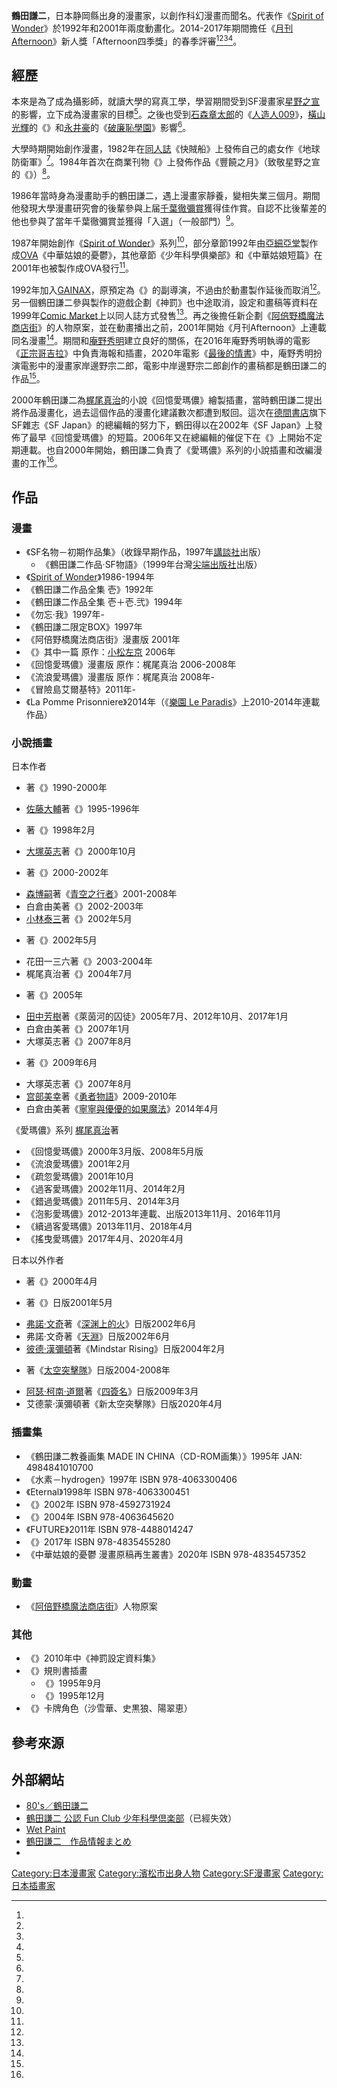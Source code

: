 {{Infobox_comics_creator
| 名稱     = 鶴田謙二
| 外文名   = 
| 外文     = 
| 圖片     = 
| 圖片尺寸 = 
| 圖片簡介 = 
| 本名     = 
| 日文名稱 = 
| 平假名   = つるた けんじ
| 羅馬拼音 = Tsuruta Kenji
| 筆名     = 
| 性別     = 男
| 出生日期 = 1961年5月9日（{{Age|1961|5|9}}歲）
| 出生地點 = {{JPN}}[[静岡縣|静岡縣]][[濱松市|濱松市]]<ref name="donbura"/>
| 逝世日期 = 
| 逝世地點 = 
| 國籍     = {{JPN}}
| 職業     = [[漫畫家|漫畫家]]<br/>[[插畫家|插畫家]]
| 稱號     = 
| 活動開始 = 1986年
| 活動結束 = 
| 類型     = [[青年漫畫|青年漫畫]]<br/>[[科幻漫畫|科幻漫畫]]
| 代表作   = 《[[Spirit_of_Wonder|Spirit of Wonder]]》
| 獎項     = 1986年[[千葉徹彌賞|千葉徹彌賞]]入選（一般部門）<ref name="Tetsuya Chiba Award list"/><br/>
2000、2001、2013年[[星雲獎_(日本)|星雲獎]]（美術部門）<ref name="Seiun Award list"/><br/>
2000年[[S-F_Magazine|S-F Magazine]]讀者獎（插畫部門）<ref name="SF Magazine Award list"/>
| 簽名     = 
| 網站     = 
| module   = 
}}
{{japanese|japanese=鶴田謙二|kana=つるた けんじ|romaji=Tsuruta Kenji}}

'''鶴田謙二'''{{BD|1961年|5月9日}}，日本静岡縣出身的漫畫家，以創作科幻漫畫而聞名。代表作《[[Spirit_of_Wonder|Spirit of Wonder]]》於1992年和2001年兩度動畫化。2014-2017年期間擔任《[[月刊Afternoon|月刊Afternoon]]》新人獎「Afternoon四季獎」的春季評審<ref name="2014afternoon"/><ref name="2015afternoon"/><ref name="2016afternoon"/><ref name="2017afternoon"/>。

== 經歷 ==
本來是為了成為攝影師，就讀大學的寫真工學，學習期間受到SF漫畫家[[星野之宣|星野之宣]]的影響，立下成為漫畫家的目標<ref name="donbura"/>。之後也受到[[石森章太郎|石森章太郎]]的《[[人造人009|人造人009]]》，[[橫山光輝|橫山光輝]]的《{{link-ja|伊賀之影丸|伊賀の影丸}}》和[[永井豪|永井豪]]的《[[破廉恥學園|破廉恥學園]]》影響<ref name="afternoon201605"/>。

大學時期開始創作漫畫，1982年在[[同人誌|同人誌]]《快賊船》上發佈自己的處女作《地球防衛軍》<ref name="SFmingzuo01"/>。1984年首次在商業刊物《{{link-ja|PAFU|ぱふ}}》上發佈作品《豐饒之月》（致敬星野之宣的《{{link-ja|Blue City|ブルーシティー}}》）<ref name="SFmingzuo02"/>。

1986年當時身為漫畫助手的鶴田謙二，遇上漫畫家靜養，變相失業三個月。期間他發現大學漫畫研究會的後輩參與上届[[千葉徹彌賞|千葉徹彌賞]]獲得佳作賞。自認不比後輩差的他也參與了當年千葉徹彌賞並獲得「入選」（一般部門）<ref name="afternoon201402"/>。

1987年開始創作《[[Spirit_of_Wonder|Spirit of Wonder]]》系列<ref name="SFmingzuo03"/>，部分章節1992年由[[亞細亞堂|亞細亞堂]]製作成[[OVA|OVA]]《中華姑娘的憂鬱》，其他章節《少年科學俱樂部》和《中華姑娘短篇》在2001年也被製作成OVA發行<ref name="bandaivisual"/>。

1992年加入[[GAINAX|GAINAX]]，原預定為《{{link-ja|蒼藍烏爾|蒼きウル}}》的副導演，不過由於動畫製作延後而取消<ref name="airnet"/>。另一個鶴田謙二參與製作的遊戲企劃《神罰》也中途取消，設定和畫稿等資料在1999年[[Comic_Market|Comic Market]]上以同人誌方式發售<ref name="shenfa"/>。再之後擔任新企劃《[[阿倍野橋魔法商店街|阿倍野橋魔法商店街]]》的人物原案，並在動畫播出之前，2001年開始《月刊Afternoon》上連載同名漫畫<ref name="mofashangdianjie"/>。期間和[[庵野秀明|庵野秀明]]建立良好的關係，在2016年庵野秀明執導的電影《[[正宗哥吉拉|正宗哥吉拉]]》中負責海報和插畫，2020年電影《[[最後的情書|最後的情書]]》中，庵野秀明扮演電影中的漫畫家岸邊野宗二郎，電影中岸邊野宗二郎創作的畫稿都是鶴田謙二的作品<ref name="lastletter"/>。

2000年鶴田謙二為[[梶尾真治|梶尾真治]]的小說《回憶愛瑪儂》繪製插畫，當時鶴田謙二提出將作品漫畫化，過去這個作品的漫畫化建議數次都遭到駁回。這次在[[德間書店|德間書店]]旗下SF雜志《SF Japan》的總編輯的努力下，鶴田得以在2002年《SF Japan》上發佈了最早《回憶愛瑪儂》的短篇。2006年又在總編輯的催促下在《{{link-ja|月刊Comic RYU|月刊COMICリュウ}}》上開始不定期連載。也自2000年開始，鶴田謙二負責了《愛瑪儂》系列的小說插畫和改編漫畫的工作<ref name="aimanong"/>。

== 作品 ==
=== 漫畫 ===
*《SF名物－初期作品集》（收錄早期作品，1997年[[講談社|講談社]]出版）
**《鶴田謙二作品·SF物語》（1999年台灣[[尖端出版社|尖端出版社]]出版）
*《[[Spirit_of_Wonder|Spirit of Wonder]]》1986-1994年
*《鶴田謙二作品全集 壱》1992年
*《鶴田謙二作品全集 壱＋壱.弐》1994年
*《勿忘·我》1997年-
*《鶴田謙二限定BOX》1997年
*《阿倍野橋魔法商店街》漫畫版 2001年
*《{{link-ja|日本家園沉沒|日本ふるさと沈没}}》其中一篇 原作：[[小松左京|小松左京]] 2006年
*《回憶愛瑪儂》漫畫版 原作：梶尾真治 2006-2008年
*《流浪愛瑪儂》漫畫版 原作：梶尾真治 2008年-
*《冒險島艾爾基特》2011年-
*《La Pomme Prisonniere》2014年（《[[樂園_Le_Paradis|樂園 Le Paradis]]》上2010-2014年連載作品）

=== 小說插畫 ===
;日本作者
*{{link-ja|冴木忍}}著《{{lang|ja|道士リジィオ}}》1990-2000年
*[[佐藤大輔|佐藤大輔]]著《{{lang|ja|遥かなる星}}》1995-1996年
*{{link-ja|大原まり子}}著《{{lang|ja|タイム・リーパー}}》1998年2月
*[[大塚英志|大塚英志]]著《{{lang|ja|冬の教室}}》2000年10月
*{{link-ja|白倉由美}}著《{{lang|ja|おおきくなりません}}》2000-2002年
*[[森博嗣|森博嗣]]著《[[青空之行者|青空之行者]]》2001-2008年
*白倉由美著《{{lang|ja|やっぱりおおきくなりません}}》2002-2003年
*[[小林泰三|小林泰三]]著《{{lang|ja|海を見る人}}》2002年5月
*{{link-ja|武田泰淳}}著《{{lang|ja|十三妹}}》2002年5月
*花田一三六著《{{lang|ja|黎明の双星}}》2003-2004年
*梶尾真治著《{{lang|ja|インナーネットの香保里}}》2004年7月
*{{link-ja|新城カズマ}}著《{{lang|ja|サマー/タイム/トラベラー}}》2005年
*[[田中芳樹|田中芳樹]]著《萊茵河的囚徒》2005年7月、2012年10月、2017年1月
*白倉由美著《{{lang|ja|ラジオ・キス}}》2007年1月
*大塚英志著《{{lang|ja|夏の教室}}》2007年8月
*{{link-ja|野田昌宏}}著《{{lang|ja|発動! タンポポ村救出作戦}}》2009年6月
*大塚英志著《{{lang|ja|夏の教室}}》2007年8月
*[[宫部美幸|宫部美幸]]著《[[勇者物語|勇者物語]]》2009-2010年
*白倉由美著《[[詛咒屋姐妹|寧寧與優優的如果魔法]]》2014年4月
;《愛瑪儂》系列 [[梶尾真治|梶尾真治]]著
*《回憶愛瑪儂》2000年3月版、2008年5月版
*《流浪愛瑪儂》2001年2月
*《疏忽愛瑪儂》2001年10月
*《過客愛瑪儂》2002年11月、2014年2月
*《錯過愛瑪儂》2011年5月、2014年3月
*《泡影愛瑪儂》2012-2013年連載、出版2013年11月、2016年11月
*《續過客愛瑪儂》2013年11月、2018年4月
*《搖曳愛瑪儂》2017年4月、2020年4月
;日本以外作者
*{{link-en|雷貝嘉·威爾斯|Rebecca Wells}}著《{{link-en|YaYa私密日記|Divine Secrets of the Ya-Ya Sisterhood}}》2000年4月
*{{link-en|伊莉莎白·海登|Elizabeth Haydon}}著《{{link-en|Rhapsody: Child of Blood}}》日版2001年5月
*[[弗諾·文奇|弗諾·文奇]]著《[[深渊上的火|深渊上的火]]》日版2002年6月
*弗諾·文奇著《[[天渊_(小说)|天淵]]》日版2002年6月
*[[彼德·漢彌頓|彼德·漢彌頓]]著《Mindstar Rising》日版2004年2月
*{{link-en|艾德蒙·漢彌頓|Edmond Hamilton}}著《[[太空突擊隊|太空突擊隊]]》日版2004-2008年
*[[阿瑟·柯南·道爾|阿瑟·柯南·道爾]]著《[[四簽名|四簽名]]》日版2009年3月
*艾德蒙·漢彌頓著《新太空突擊隊》日版2020年4月

=== 插畫集 ===
*《鶴田謙二教養画集 MADE IN CHINA（CD-ROM画集）》1995年 JAN: 4984841010700
*《水素－hydrogen》1997年 ISBN 978-4063300406
*《Eternal》1998年 ISBN 978-4063300451
*《{{lang|ja|ひたひた}}》2002年 ISBN 978-4592731924
*《{{lang|ja|コメット}}》2004年 ISBN 978-4063645620
*《FUTURE》2011年 ISBN  978-4488014247
*《{{lang|ja|デンキ ―科學処やなぎや―}}》2017年 ISBN 978-4835455280
*《中華姑娘的憂鬱 漫畫原稿再生叢書》2020年 ISBN 978-4835457352

=== 動畫 ===
*《[[阿倍野橋魔法商店街|阿倍野橋魔法商店街]]》人物原案

=== 其他 ===
*《{{link-ja|漫畫BOX AMASIA|漫画BOX AMASIA}}》2010年中《神罰設定資料集》
*《{{link-ja|央華封神RPG}}》規則書插畫
**《{{lang|ja|悪に怒りを燃やすとき! - 央華封神シナリオ集}}》1995年9月
**《{{lang|ja|央華を渡る風 - 央華封神シナリオソースブック}}》1995年12月
*《{{link-ja|央華封神TCG}}》卡牌角色（沙雪華、史黒狼、陽翠恵）

== 參考來源 ==
{{Reflist|2|refs=
<ref name="donbura">{{cite web  |script-title=ja:アートショー & チャリティーオークション |url=http://www.donbura.com/sf50/program/gallery/p5158.html |website=ドンブラコンＬ |accessdate=2020-10-23 |language=ja |archive-date=2020-09-19 |archive-url=https://web.archive.org/web/20200919190311/https://www.donbura.com/sf50/program/gallery/p5158.html |dead-url=no }}</ref>
<ref name="Tetsuya Chiba Award list">{{cite web  |script-title=ja:ちばてつや賞（一般部門） |url=http://chibapro.co.jp/?tbl=award_gnl |website=ちばてつや |accessdate=2020-10-08 |language=ja |archive-date=2020-10-14 |archive-url=https://web.archive.org/web/20201014142209/http://chibapro.co.jp/?tbl=award_gnl |dead-url=no }}</ref>
<ref name="Seiun Award list">{{cite web  |script-title=ja:星雲賞リスト |url=http://www.sf-fan.gr.jp/awards/list.html |website=日本SF大会のページ |accessdate=2020-10-08 |language=ja |archive-date=2018-10-10 |archive-url=https://web.archive.org/web/20181010165758/http://www.sf-fan.gr.jp/awards/list.html |dead-url=no }}</ref>
<ref name="SF Magazine Award list">{{cite web  |script-title=ja:SFマガジン読者賞受賞作・得票上位一覧1-26回 |url=https://prizesworld.com/prizes/sf/sfmd.htm |website=文学賞の世界 |accessdate=2020-10-08 |language=ja |archive-date=2020-10-15 |archive-url=https://web.archive.org/web/20201015133022/https://prizesworld.com/prizes/sf/sfmd.htm |dead-url=no }}</ref>
<ref name="2014afternoon">{{cite news  |script-title=ja:【アフタヌーン四季賞2014年春のコンテスト】ただいま応募受付中です。締め切りは2014年1月5日（日）必着！ |url=http://afternoon.moae.jp/news/502 |accessdate=2020-10-21 |work=アフタヌーン公式サイト |date=2013-10-06 |language=ja |archive-date=2020-10-27 |archive-url=https://web.archive.org/web/20201027144836/http://afternoon.moae.jp/news/502 |dead-url=no }}</ref>
<ref name="2015afternoon">{{cite news  |script-title=ja:【アフタヌーン四季賞2015年春のコンテスト】ただいま応募受付中です。締め切りは2015年1月5日（月）必着！ |url=http://afternoon.moae.jp/news/1576 |accessdate=2020-10-21 |work=アフタヌーン公式サイト |date=2014-10-06 |language=ja |archive-date=2020-10-26 |archive-url=https://web.archive.org/web/20201026133811/http://afternoon.moae.jp/news/1576 |dead-url=no }}</ref>
<ref name="2016afternoon">{{cite news  |script-title=ja:【アフタヌーン四季賞2016年春のコンテスト】ただいま応募受け付け中です。締め切りは2016年1月5日（火）必着！ |url=http://afternoon.moae.jp/news/2521 |accessdate=2020-10-21 |work=アフタヌーン公式サイト |date=2015-10-06 |language=ja |archive-date=2020-10-27 |archive-url=https://web.archive.org/web/20201027191323/http://afternoon.moae.jp/news/2521 |dead-url=no }}</ref>
<ref name="2017afternoon">{{cite news  |script-title=ja:【アフタヌーン四季賞2017年春のコンテスト】ただいま応募受け付け中です。締め切りは2017年1月10日（火）必着！ |url=http://afternoon.moae.jp/news/3224 |accessdate=2020-10-21 |work=アフタヌーン公式サイト |date=2016-10-06 |language=ja |archive-date=2020-10-27 |archive-url=https://web.archive.org/web/20201027032445/http://afternoon.moae.jp/news/3224 |dead-url=no }}</ref>
<ref name="SFmingzuo01">{{cite book |author1=鶴田謙二  |title=鶴田謙二作品·SF物語 |date=1999-01-01 |publisher=尖端出版社 |location=台北 |isbn=9571018600 |page=4 |edition=第一版 |url=https://www.books.com.tw/products/0010045969?sloc=main |accessdate=2020-10-21 |language=zh-hant |archive-date=2020-10-30 |archive-url=https://web.archive.org/web/20201030062603/https://www.books.com.tw/products/0010045969?sloc=main |dead-url=no }}</ref>
<ref name="SFmingzuo02">{{cite book |author1=鶴田謙二  |title=鶴田謙二作品·SF物語 |date=1999-01-01 |publisher=尖端出版社 |location=台北 |isbn=9571018600 |page=96 |edition=第一版 |url=https://www.books.com.tw/products/0010045969?sloc=main |accessdate=2020-10-21 |language=zh-hant |archive-date=2020-10-30 |archive-url=https://web.archive.org/web/20201030062603/https://www.books.com.tw/products/0010045969?sloc=main |dead-url=no }}</ref>
<ref name="afternoon201402">{{cite journal  |script-title=ja:「四季賞新選考委員・鶴田謙二スペシャル・インタビュー」 |journal=アフタヌーン |date=2013年12月25日 |issue=2014年2月号 |url=http://uve.cocolog-nifty.com/blog/2013/12/2014-2-879a.html |publisher=講談社 |location=東京 |language=ja |access-date=2020-10-24 |archive-date=2020-10-27 |archive-url=https://web.archive.org/web/20201027035818/http://uve.cocolog-nifty.com/blog/2013/12/2014-2-879a.html |dead-url=no }}</ref>

<ref name="SFmingzuo03">{{cite book |author1=鶴田謙二  |title=鶴田謙二作品·滿月之夜 |date=1999-01-01 |publisher=尖端出版社 |location=台北 |isbn=9571018600 |page=198 |edition=第一版 |url=https://www.books.com.tw/products/0010045969?sloc=main |accessdate=2020-10-21 |language=zh-hant |archive-date=2020-10-30 |archive-url=https://web.archive.org/web/20201030062603/https://www.books.com.tw/products/0010045969?sloc=main |dead-url=no }}</ref>
<ref name="bandaivisual">{{cite web  |script-title=ja:Spirit of Wonder　鶴田謙二 WONDER BOX DVDメニュー |url=https://www.bandaivisual.co.jp/sow/dvd.html#dvd01 |website=bandaivisual |accessdate=2020-10-24 |language=ja |archive-date=2020-10-27 |archive-url=https://web.archive.org/web/20201027043449/https://www.bandaivisual.co.jp/sow/dvd.html#dvd01 |dead-url=no }}</ref>
<ref name="airnet">{{cite web  |script-title=ja:蒼きウル |url=http://www4.airnet.ne.jp/eggplant/gainax/uru/staffuru.htm |website=GAINAX -URU- |accessdate=2020-10-24 |archive-date=2012-11-05 |archive-url=https://web.archive.org/web/20121105201135/http://www4.airnet.ne.jp/eggplant/gainax/uru/staffuru.htm |dead-url=no }}</ref>
<ref name="shenfa">{{cite news  |script-title=ja:「これが驚愕の漫画BOX！ AMASIA(アメイジア)！」 価格は４８００円 |url=http://blog.livedoor.jp/geek/archives/51053787.html |accessdate=2020-10-24 |work=アキバBlog |date=2010-07-14 |language=ja |archive-date=2019-05-09 |archive-url=https://web.archive.org/web/20190509102316/http://blog.livedoor.jp/geek/archives/51053787.html |dead-url=no }}</ref>
<ref name="mofashangdianjie">{{cite web  |script-title=ja:まんがアベノ橋魔法・商店街 |url=https://tsutaya.tsite.jp/item/book/PTA0000G0BYI |website=TSUTAYA |accessdate=2020-10-24 |archive-date=2020-11-04 |archive-url=https://web.archive.org/web/20201104142439/https://ssl.tsite.jp/ta/cdcservlet?TARGET=https%3A%2F%2Ftsutaya.tsite.jp%2Flanding.jsp%3Fgoto2%3Dhttps%3A%2F%2Ftsutaya.tsite.jp%2Fitem%2Fbook%2FPTA0000G0BYI%3Fta16x%3Dx2&MinorVersion=0&RequestID=211029588&ProviderID=http%3A%2F%2Ftsutaya.tsite.jp%2Famagent&IssueInstant=2020-11-04T23%3A24%3A37Z&MajorVersion=1 |dead-url=no }}</ref>
<ref name="lastletter">{{cite news  |script-title=ja:【ラスト・レター】裕里の夫(庵野秀明)はどんな役？なぜ鶴田謙二作品が登場するのかについても |url=https://www.mirumiruworld.com/last-letter-anno-tsuruta-2416 |accessdate=2020-10-24 |work=見る見るワールド |issue=2019-09-10 |language=ja |archive-date=2020-10-27 |archive-url=https://web.archive.org/web/20201027163059/https://www.mirumiruworld.com/last-letter-anno-tsuruta-2416 |dead-url=no }}</ref>
<ref name="aimanong">{{cite book |author1=梶尾真治(原作) |author2=鶴田謙二 |authorlink1=梶尾真治  |title=回憶愛瑪儂 |date=2014-01-15 |publisher=東立出版社 |location=台北 |isbn=9789863242840 |pages=178-80 |edition=第一版 |url=https://www.books.com.tw/products/0010599789 |accessdate=2020-10-21 |language=zh-hant |archive-date=2020-10-26 |archive-url=https://web.archive.org/web/20201026190841/https://www.books.com.tw/products/0010599789 |dead-url=no }}</ref>
<ref name="afternoon201605">{{cite journal  |script-title=ja:鶴田謙二×石黒正数　四季賞出身作家特別対談 |journal=アフタヌーン |date=2016-03-25 |issue=2016年 05 月号 |url=http://afternoon.moae.jp/news/2842 |accessdate=2020-10-23 |publisher=講談社 |location=東京 |language=ja |archive-date=2020-10-26 |archive-url=https://web.archive.org/web/20201026095128/http://afternoon.moae.jp/news/2842 |dead-url=no }}</ref>

}}

== 外部網站 ==
*[http://www.ne.jp/asahi/bump/s-tsuruta/maniac/80s/kenji/index.html 80's／鶴田謙二] {{Wayback|url=http://www.ne.jp/asahi/bump/s-tsuruta/maniac/80s/kenji/index.html |date=20041124105938 }}{{ja}}
*[https://web.archive.org/web/20120207143914/http://www2.odn.ne.jp/ihatov/SBC/ 鶴田謙二 公認 Fun Club 少年科學倶楽部]（已經失效）{{ja}}
*[https://hb4.seikyou.ne.jp/home/nyam/ Wet Paint] {{Wayback|url=https://hb4.seikyou.ne.jp/home/nyam/ |date=20201027142154 }}{{ja}}
*[https://w.atwiki.jp/tsurucale 鶴田謙二　作品情報まとめ]{{ja}}
*{{Twitter}}

{{Authority control}}
{{DEFAULTSORT:Tsuruta Kenji}}
[[Category:日本漫畫家|Category:日本漫畫家]]
[[Category:濱松市出身人物|Category:濱松市出身人物]]
[[Category:SF漫畫家|Category:SF漫畫家]]
[[Category:日本插畫家|Category:日本插畫家]]